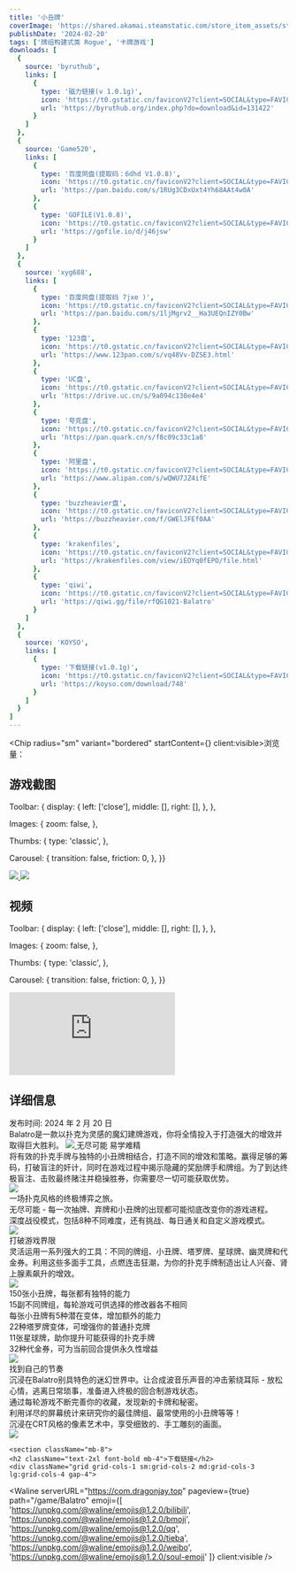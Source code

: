 ```yaml
---
title: '小丑牌'
coverImage: 'https://shared.akamai.steamstatic.com/store_item_assets/steam/apps/2379780/header.jpg'
publishDate: '2024-02-20'
tags: ['牌组构建式类 Rogue', '卡牌游戏']
downloads: [
  {
    source: 'byruthub',
    links: [
      {
        type: '磁力链接(v 1.0.1g)',
        icon: 'https://t0.gstatic.cn/faviconV2?client=SOCIAL&type=FAVICON&fallback_opts=TYPE,SIZE,URL&url=https://byruthub.org&size=20',
        url: 'https://byruthub.org/index.php?do=download&id=131422'
      }
    ]
  },
  {
    source: 'Game520',
    links: [
      {
        type: '百度网盘(提取码：6dhd V1.0.8)',
        icon: 'https://t0.gstatic.cn/faviconV2?client=SOCIAL&type=FAVICON&fallback_opts=TYPE,SIZE,URL&url=https://pan.baidu.com&size=20',
        url: 'https://pan.baidu.com/s/1RUg3CDxUxt4Yh68AAt4w0A'
      },
      {
        type: 'GOFILE(V1.0.8)',
        icon: 'https://t0.gstatic.cn/faviconV2?client=SOCIAL&type=FAVICON&fallback_opts=TYPE,SIZE,URL&url=https://www.gofile.io&size=20',
        url: 'https://gofile.io/d/j46jsw'
      }
    ]
  },
  {
    source: 'xyg688',
    links: [
      {
        type: '百度网盘(提取码 7jxe )',
        icon: 'https://t0.gstatic.cn/faviconV2?client=SOCIAL&type=FAVICON&fallback_opts=TYPE,SIZE,URL&url=https://pan.baidu.com&size=20',
        url: 'https://pan.baidu.com/s/1ljMgrv2__Ha3UEQnIZY0Bw'
      },
      {
        type: '123盘',
        icon: 'https://t0.gstatic.cn/faviconV2?client=SOCIAL&type=FAVICON&fallback_opts=TYPE,SIZE,URL&url=https://www.123pan.com&size=20',
        url: 'https://www.123pan.com/s/vq48Vv-DZSE3.html'
      },
      {
        type: 'UC盘',
        icon: 'https://t0.gstatic.cn/faviconV2?client=SOCIAL&type=FAVICON&fallback_opts=TYPE,SIZE,URL&url=https://drive.uc.cn&size=20',
        url: 'https://drive.uc.cn/s/9a094c130e4e4'
      },
      {
        type: '夸克盘',
        icon: 'https://t0.gstatic.cn/faviconV2?client=SOCIAL&type=FAVICON&fallback_opts=TYPE,SIZE,URL&url=https://pan.quark.cn&size=20',
        url: 'https://pan.quark.cn/s/f8c09c33c1a8'
      },
      {
        type: '阿里盘',
        icon: 'https://t0.gstatic.cn/faviconV2?client=SOCIAL&type=FAVICON&fallback_opts=TYPE,SIZE,URL&url=https://www.alipan.com&size=20',
        url: 'https://www.alipan.com/s/wQWU7JZ4ifE'
      },
      {
        type: 'buzzheavier盘',
        icon: 'https://t0.gstatic.cn/faviconV2?client=SOCIAL&type=FAVICON&fallback_opts=TYPE,SIZE,URL&url=https://buzzheavier.com&size=20',
        url: 'https://buzzheavier.com/f/GWElJFEf0AA'
      },
      {
        type: 'krakenfiles',
        icon: 'https://t0.gstatic.cn/faviconV2?client=SOCIAL&type=FAVICON&fallback_opts=TYPE,SIZE,URL&url=https://krakenfiles.com&size=20',
        url: 'https://krakenfiles.com/view/iEOYq0fEPO/file.html'
      },
      {
        type: 'qiwi',
        icon: 'https://t0.gstatic.cn/faviconV2?client=SOCIAL&type=FAVICON&fallback_opts=TYPE,SIZE,URL&url=https://qiwi.gg&size=20',
        url: 'https://qiwi.gg/file/rfQG1021-Balatro'
      }
    ]
  },
  {
    source: 'KOYSO',
    links: [
      {
        type: '下载链接(v1.0.1g)',
        icon: 'https://t0.gstatic.cn/faviconV2?client=SOCIAL&type=FAVICON&fallback_opts=TYPE,SIZE,URL&url=https://koyso.com&size=20',
        url: 'https://koyso.com/download/748'
      }
    ]
  }
]
---
```



<Chip radius="sm" variant="bordered" startContent={<PhEyeDuotone size={18} client:visible />} client:visible>浏览量：<span className="waline-pageview-count" /></Chip>

<section className="mb-8">
    <h2 className="text-2xl font-bold mb-4">游戏截图</h2>      
<Fancybox
client:visible
  options={{
    dragToClose: false,

  Toolbar: {
    display: {
      left: ['close'],
      middle: [],
      right: [],
    },
  },

  Images: {
    zoom: false,
  },

  Thumbs: {
    type: 'classic',
  },

  Carousel: {
    transition: false,
    friction: 0,
  },
  }}
>
<div className="grid grid-cols-1 sm:grid-cols-2 md:grid-cols-3 lg:grid-cols-4 gap-4 mx-auto">
  <a data-fancybox="gallery" href="https://shared.akamai.steamstatic.com/store_item_assets/steam/apps/2379780/ss_d17a3adc6176c7f99e0dc31c49f4764f137e6374.jpg">
          <Image client:visible className="w-full h-[200px] object-cover rounded-lg" src="https://shared.akamai.steamstatic.com/store_item_assets/steam/apps/2379780/ss_d17a3adc6176c7f99e0dc31c49f4764f137e6374.jpg" />
        </a>
        <a data-fancybox="gallery" href="https://shared.akamai.steamstatic.com/store_item_assets/steam/apps/2379780/ss_4862112e5030f74a5818cd4c31347d699ac5adf3.jpg">
          <Image client:visible className="w-full h-[200px] object-cover rounded-lg" src="https://shared.akamai.steamstatic.com/store_item_assets/steam/apps/2379780/ss_4862112e5030f74a5818cd4c31347d699ac5adf3.jpg" />
        </a>
        </div>
</Fancybox>
  </section>

  <section className="mb-8">
    <h2 className="text-2xl font-bold mb-4">视频</h2>
<Fancybox
client:visible
  options={{
    dragToClose: false,

  Toolbar: {
    display: {
      left: ['close'],
      middle: [],
      right: [],
    },
  },

  Images: {
    zoom: false,
  },

  Thumbs: {
    type: 'classic',
  },

  Carousel: {
    transition: false,
    friction: 0,
  },
  }}
>
<div className="grid grid-cols-1 sm:grid-cols-2 md:grid-cols-3 lg:grid-cols-4 gap-4 mx-auto">
  <a data-fancybox="gallery" href="https://video.akamai.steamstatic.com/store_trailers/256974582/movie480_vp9.webm">
          <iframe
          className="w-full h-[200px] rounded-lg"
          src="https://video.akamai.steamstatic.com/store_trailers/256974582/movie480_vp9.webm"
          frameborder="0"
          allow="accelerometer; autoplay; clipboard-write; encrypted-media; gyroscope; picture-in-picture"
          allowfullscreen
        ></iframe>
        </a>
        </div>
</Fancybox>
  </section>

  <section className="mb-8">
    <h2 className="text-2xl font-bold mb-4">详细信息</h2>
    <div className="flex flex-col space-y-2">
      <div className="flex items-center space-x-2">
        <span className="text-sm text-gray-600">发布时间: 2024 年 2 月 20 日</span>
      </div>
      Balatro是一款以扑克为灵感的魔幻建牌游戏，你将全情投入于打造强大的增效并取得巨大胜利。
      <a data-fancybox="gallery" href="https://shared.akamai.steamstatic.com/store_item_assets/steam/apps/2379780/extras/Endless_Possibility.gif">
          <Image client:visible className="w-full h-[200px] object-cover rounded-lg" src="https://shared.akamai.steamstatic.com/store_item_assets/steam/apps/2379780/extras/Endless_Possibility.gif" />
        </a>
        无尽可能 易学难精<br/>
将有效的扑克手牌与独特的小丑牌相结合，打造不同的增效和策略。赢得足够的筹码，打破盲注的奸计，同时在游戏过程中揭示隐藏的奖励牌手和牌组。为了到达终极盲注、击败最终赌注并稳操胜券，你需要尽一切可能获取优势。
       <br/>
        <a data-fancybox="gallery" href="https://shared.akamai.steamstatic.com/store_item_assets/steam/apps/2379780/extras/Jokers_Clean_Thin.gif">
          <Image client:visible className="w-full h-[200px] object-cover rounded-lg" src="https://shared.akamai.steamstatic.com/store_item_assets/steam/apps/2379780/extras/Jokers_Clean_Thin.gif" />
        </a>
        <br/>
        一场扑克风格的终极博弈之旅。<br/>
无尽可能 - 每一次抽牌、弃牌和小丑牌的出现都可能彻底改变你的游戏进程。<br/>
深度战役模式，包括8种不同难度，还有挑战、每日通关和自定义游戏模式。
<br/>
<a data-fancybox="gallery" href="https://shared.akamai.steamstatic.com/store_item_assets/steam/apps/2379780/extras/Break_The_Game.gif">
          <Image client:visible className="w-full h-[200px] object-cover rounded-lg" src="https://shared.akamai.steamstatic.com/store_item_assets/steam/apps/2379780/extras/Break_The_Game.gif" />
        </a>
<br/>
打破游戏界限<br/>
灵活运用一系列强大的工具：不同的牌组、小丑牌、塔罗牌、星球牌、幽灵牌和代金券。利用这些多面手工具，点燃连击狂潮，为你的扑克手牌制造出让人兴奋、肾上腺素飙升的增效。
<br/>
<a data-fancybox="gallery" href="https://shared.akamai.steamstatic.com/store_item_assets/steam/apps/2379780/extras/Balatro_5_Aces_GIF__HQ_.gif">
          <Image client:visible className="w-full h-[200px] object-cover rounded-lg" src="https://shared.akamai.steamstatic.com/store_item_assets/steam/apps/2379780/extras/Balatro_5_Aces_GIF__HQ_.gif" />
        </a>
<br/>
150张小丑牌，每张都有独特的能力<br/>
15副不同牌组，每轮游戏可供选择的修改器各不相同<br/>
每张小丑牌有5种潜在变体，增加额外的能力<br/>
22种塔罗牌变体，可增强你的普通扑克牌<br/>
11张星球牌，助你提升可能获得的扑克手牌<br/>
32种代金券，可为当前回合提供永久性增益
<br/>
<a data-fancybox="gallery" href="https://shared.akamai.steamstatic.com/store_item_assets/steam/apps/2379780/extras/Find_Your_Flow.gif">
          <Image client:visible className="w-full h-[200px] object-cover rounded-lg" src="https://shared.akamai.steamstatic.com/store_item_assets/steam/apps/2379780/extras/Find_Your_Flow.gif" />
        </a>
        <br/>
        找到自己的节奏<br/>
沉浸在Balatro别具特色的迷幻世界中。让合成波音乐声音的冲击萦绕耳际 - 放松心情，逃离日常琐事，准备进入终极的回合制游戏状态。<br/>
通过每轮游戏不断完善你的收藏，发现新的卡牌和秘密。<br/>
利用详尽的屏幕统计来研究你的最佳牌组、最常使用的小丑牌等等！<br/>
沉浸在CRT风格的像素艺术中，享受细致的、手工雕刻的画面。
<br/>
<a data-fancybox="gallery" href="https://shared.akamai.steamstatic.com/store_item_assets/steam/apps/2379780/extras/Spectral_Pack.gif">
          <Image client:visible className="w-full h-[200px] object-cover rounded-lg" src="https://shared.akamai.steamstatic.com/store_item_assets/steam/apps/2379780/extras/Spectral_Pack.gif" />
        </a>
    </div>
  </section>

    <section className="mb-8">
    <h2 className="text-2xl font-bold mb-4">下载链接</h2>
    <div className="grid grid-cols-1 sm:grid-cols-2 md:grid-cols-3 lg:grid-cols-4 gap-4">
<DownloadCard client:visible download={frontmatter.downloads[0]} isLoading={false} />
<DownloadCard client:visible download={frontmatter.downloads[1]} isLoading={false} />
<DownloadCard client:visible download={frontmatter.downloads[2]} isLoading={false} />
<DownloadCard client:visible download={frontmatter.downloads[3]} isLoading={false} />
    </div>
  </section>

  <Waline serverURL="https://com.dragonjay.top" pageview={true} path="/game/Balatro" emoji={[
          'https://unpkg.com/@waline/emojis@1.2.0/bilibili',
          'https://unpkg.com/@waline/emojis@1.2.0/bmoji',
          'https://unpkg.com/@waline/emojis@1.2.0/qq',
          'https://unpkg.com/@waline/emojis@1.2.0/tieba',
          'https://unpkg.com/@waline/emojis@1.2.0/weibo',
          'https://unpkg.com/@waline/emojis@1.2.0/soul-emoji'
        ]} client:visible />